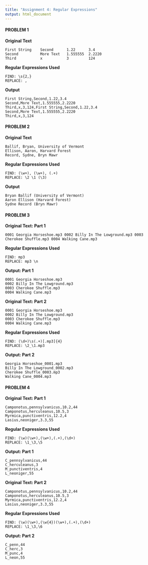 ```yaml
---
title: "Assignment 4: Regular Expressions"
output: html_document
---
```




#### PROBLEM 1 

**Original Text**
```
First String    Second      1.22      3.4
Second          More Text   1.555555  2.2220
Third           x           3         124
```

**Regular Expressions Used**
```
FIND: \s{2,}
REPLACE: ,
```

**Output**
```
First String,Second,1.22,3.4
Second,More Text,1.555555,2.2220
Third,x,3,124,First String,Second,1.22,3.4
Second,More Text,1.555555,2.2220
Third,x,3,124
```

#### PROBLEM 2

**Original Text**
```
Ballif, Bryan, University of Vermont
Ellison, Aaron, Harvard Forest
Record, Sydne, Bryn Mawr
```

**Regular Expressions Used**
```
FIND: (\w+), (\w+), (.+)
REPLACE: \2 \1 (\3)
```

**Output**
```
Bryan Ballif (University of Vermont)
Aaron Ellison (Harvard Forest)
Sydne Record (Bryn Mawr)
```

#### PROBLEM 3

**Original Text: Part 1**
```
0001 Georgia Horseshoe.mp3 0002 Billy In The Lowground.mp3 0003 Cherokee Shuffle.mp3 0004 Walking Cane.mp3
```

**Regular Expressions Used**
```
FIND: mp3 
REPLACE: mp3 \n
```

**Output: Part 1**
```
0001 Georgia Horseshoe.mp3 
0002 Billy In The Lowground.mp3 
0003 Cherokee Shuffle.mp3 
0004 Walking Cane.mp3
```


**Original Text: Part 2**
```
0001 Georgia Horseshoe.mp3 
0002 Billy In The Lowground.mp3 
0003 Cherokee Shuffle.mp3 
0004 Walking Cane.mp3
```

**Regular Expressions Used**

```
FIND: (\d+)\s(.+)[.mp3]{4}
REPLACE: \2_\1.mp3
```

**Output: Part 2**
```
Georgia Horseshoe_0001.mp3 
Billy In The Lowground_0002.mp3 
Cherokee Shuffle_0003.mp3 
Walking Cane_0004.mp3
```

#### PROBLEM 4

**Original Text: Part 1**
```
Camponotus,pennsylvanicus,10.2,44
Camponotus,herculeanus,10.5,3
Myrmica,punctiventris,12.2,4
Lasius,neoniger,3.3,55
```

**Regular Expressions Used**

```
FIND: (\w)(\w+),(\w+),(.+),(\d+)
REPLACE: \1_\3,\5
```

**Output: Part 1**
```
C_pennsylvanicus,44
C_herculeanus,3
M_punctiventris,4
L_neoniger,55
```

**Original Text: Part 2**
```
Camponotus,pennsylvanicus,10.2,44
Camponotus,herculeanus,10.5,3
Myrmica,punctiventris,12.2,4
Lasius,neoniger,3.3,55
```

**Regular Expressions Used**

```
FIND: (\w)(\w+),(\w{4})(\w+),(.+),(\d+)
REPLACE: \1_\3,\6
```

**Output: Part 2**

```
C_penn,44
C_herc,3
M_punc,4
L_neon,55
```
